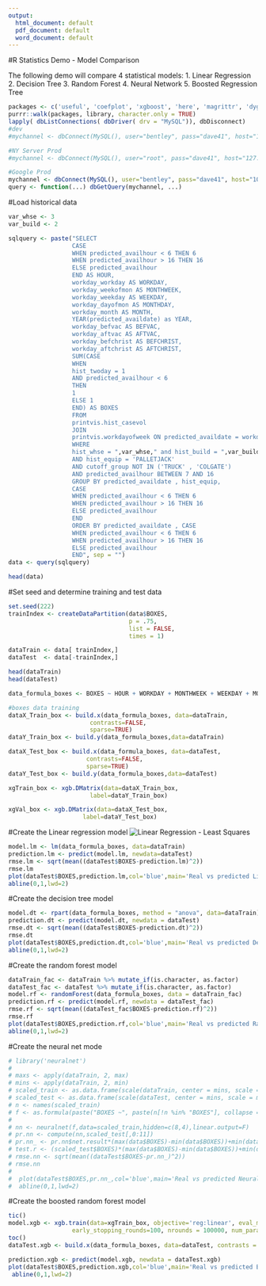```yaml
---
output:
  html_document: default
  pdf_document: default
  word_document: default
---
```

#R Statistics Demo - Model Comparison

The following demo will compare 4 statistical models:
1. Linear Regression
2. Decision Tree
3. Random Forest
4. Neural Network
5. Boosted Regression Tree

\newpage



```r

packages <- c('useful', 'coefplot', 'xgboost', 'here', 'magrittr', 'dygraphs', 'dplyr', 'RMySQL', 'caret', 'purrr', 'randomForest', 'rpart', 'neuralnet', 'tictoc', 'tinytex')
purrr::walk(packages, library, character.only = TRUE)
lapply( dbListConnections( dbDriver( drv = "MySQL")), dbDisconnect)
#dev
#mychannel <- dbConnect(MySQL(), user="bentley", pass="dave41", host="127.0.0.1")

#NY Server Prod
#mychannel <- dbConnect(MySQL(), user="root", pass="dave41", host="127.0.0.1")

#Google Prod
mychannel <- dbConnect(MySQL(), user="bentley", pass="dave41", host="104.154.153.225")
query <- function(...) dbGetQuery(mychannel, ...)

```


#Load historical data

```r
var_whse <- 3
var_build <- 2

sqlquery <- paste("SELECT 
                  CASE
                  WHEN predicted_availhour < 6 THEN 6
                  WHEN predicted_availhour > 16 THEN 16
                  ELSE predicted_availhour
                  END AS HOUR,
                  workday_workday AS WORKDAY,
                  workday_weekofmon AS MONTHWEEK,
                  workday_weekday AS WEEKDAY,
                  workday_dayofmon AS MONTHDAY,
                  workday_month AS MONTH,
                  YEAR(predicted_availdate) as YEAR,
                  workday_befvac AS BEFVAC,
                  workday_aftvac AS AFTVAC,
                  workday_befchrist AS BEFCHRIST,
                  workday_aftchrist AS AFTCHRIST,
                  SUM(CASE
                  WHEN
                  hist_twoday = 1
                  AND predicted_availhour < 6
                  THEN
                  1
                  ELSE 1
                  END) AS BOXES
                  FROM
                  printvis.hist_casevol
                  JOIN
                  printvis.workdayofweek ON predicted_availdate = workday_date
                  WHERE 
                  hist_whse = ",var_whse," and hist_build = ",var_build," 
                  AND hist_equip = 'PALLETJACK'
                  AND cutoff_group NOT IN ('TRUCK' , 'COLGATE')
                  AND predicted_availhour BETWEEN 7 AND 16
                  GROUP BY predicted_availdate , hist_equip, 
                  CASE
                  WHEN predicted_availhour < 6 THEN 6
                  WHEN predicted_availhour > 16 THEN 16
                  ELSE predicted_availhour
                  END
                  ORDER BY predicted_availdate , CASE
                  WHEN predicted_availhour < 6 THEN 6
                  WHEN predicted_availhour > 16 THEN 16
                  ELSE predicted_availhour
                  END", sep = "")
data <- query(sqlquery)

head(data)

```


#Set seed and determine training and test data

```r

set.seed(222)
trainIndex <- createDataPartition(data$BOXES, 
                                  p = .75, 
                                  list = FALSE, 
                                  times = 1)

dataTrain <- data[ trainIndex,]
dataTest  <- data[-trainIndex,]

head(dataTrain)
head(dataTest)

data_formula_boxes <- BOXES ~ HOUR + WORKDAY + MONTHWEEK + WEEKDAY + MONTHDAY + MONTH + YEAR + BEFVAC + AFTVAC + BEFCHRIST + AFTCHRIST

#boxes data training
dataX_Train_box <- build.x(data_formula_boxes, data=dataTrain,
                       contrasts=FALSE,
                       sparse=TRUE)
dataY_Train_box <- build.y(data_formula_boxes,data=dataTrain) 

dataX_Test_box <- build.x(data_formula_boxes, data=dataTest,
                      contrasts=FALSE,
                      sparse=TRUE)
dataY_Test_box <- build.y(data_formula_boxes,data=dataTest)

xgTrain_box <- xgb.DMatrix(data=dataX_Train_box,
                       label=dataY_Train_box)

xgVal_box <- xgb.DMatrix(data=dataX_Test_box,
                     label=dataY_Test_box)
```

#Create the Linear regression model
![Linear Regression - Least Squares](regression.png)

```r
model.lm <- lm(data_formula_boxes, data=dataTrain)
prediction.lm <- predict(model.lm, newdata=dataTest)
rmse.lm <- sqrt(mean((dataTest$BOXES-prediction.lm)^2))
rmse.lm
plot(dataTest$BOXES,prediction.lm,col='blue',main='Real vs predicted Linear Regression',pch=18, cex=0.7)
abline(0,1,lwd=2)

```


#Create the decision tree model

```r

model.dt <- rpart(data_formula_boxes, method = "anova", data=dataTrain)
prediction.dt <- predict(model.dt, newdata = dataTest)
rmse.dt <- sqrt(mean((dataTest$BOXES-prediction.dt)^2))
rmse.dt
plot(dataTest$BOXES,prediction.dt,col='blue',main='Real vs predicted Decision Tree',pch=18, cex=0.7)
abline(0,1,lwd=2)


```


#Create the random forest model
```r

dataTrain_fac <- dataTrain %>% mutate_if(is.character, as.factor)
dataTest_fac <- dataTest %>% mutate_if(is.character, as.factor)
model.rf <- randomForest(data_formula_boxes, data = dataTrain_fac)
prediction.rf <- predict(model.rf, newdata = dataTest_fac)
rmse.rf <- sqrt(mean((dataTest_fac$BOXES-prediction.rf)^2))
rmse.rf
plot(dataTest$BOXES,prediction.rf,col='blue',main='Real vs predicted Random Forest',pch=18, cex=0.7)
abline(0,1,lwd=2)

```


#Create the neural net mode
```r
# library('neuralnet')
# 
# maxs <- apply(dataTrain, 2, max)
# mins <- apply(dataTrain, 2, min)
# scaled_train <- as.data.frame(scale(dataTrain, center = mins, scale = maxs - mins))
# scaled_test <- as.data.frame(scale(dataTest, center = mins, scale = maxs - mins))
# n <- names(scaled_train)
# f <- as.formula(paste("BOXES ~", paste(n[!n %in% "BOXES"], collapse = " + ")))
# 
# nn <- neuralnet(f,data=scaled_train,hidden=c(8,4),linear.output=F)
# pr.nn <- compute(nn,scaled_test[,0:11])
# pr.nn_ <- pr.nn$net.result*(max(data$BOXES)-min(data$BOXES))+min(data$BOXES)
# test.r <- (scaled_test$BOXES)*(max(data$BOXES)-min(data$BOXES))+min(data$BOXES)
# rmse.nn <- sqrt(mean((dataTest$BOXES-pr.nn_)^2))
# rmse.nn
# 
#  plot(dataTest$BOXES,pr.nn_,col='blue',main='Real vs predicted Neural Net',pch=18, cex=0.7)
#  abline(0,1,lwd=2)

```



#Create the boosted random forest model
```r
tic()
model.xgb <- xgb.train(data=xgTrain_box, objective='reg:linear', eval_metric='rmse', booster='gbtree', watchlist = list(train=xgTrain_box, validate=xgVal_box), 
                  early_stopping_rounds=100, nrounds = 100000, num_parallel_tree=20, print_every_n = 20, nthread=8,eta = .1, max_depth = 7)
toc()
dataTest.xgb <- build.x(data_formula_boxes, data=dataTest, contrasts = FALSE, sparse = TRUE)

prediction.xgb <- predict(model.xgb, newdata = dataTest.xgb)
plot(dataTest$BOXES,prediction.xgb,col='blue',main='Real vs predicted Boosted Forest',pch=18, cex=0.7)
 abline(0,1,lwd=2)

```




